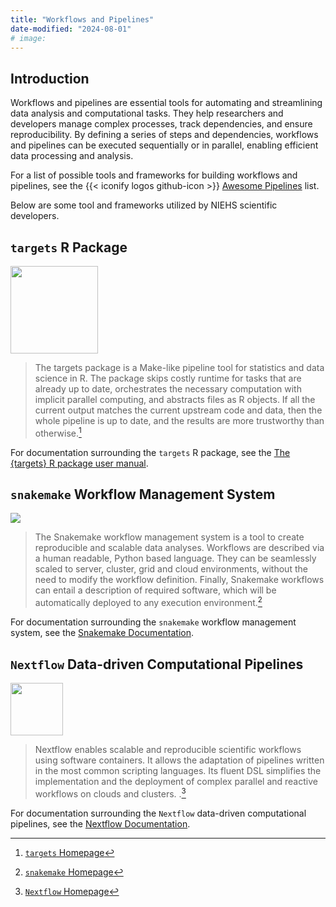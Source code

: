 ```yaml
---
title: "Workflows and Pipelines"
date-modified: "2024-08-01"
# image: 
---
```


## Introduction

Workflows and pipelines are essential tools for automating and streamlining data analysis and computational tasks. They help researchers and developers manage complex processes, track dependencies, and ensure reproducibility. By defining a series of steps and dependencies, workflows and pipelines can be executed sequentially or in parallel, enabling efficient data processing and analysis.

For a list of possible tools and frameworks for building workflows and pipelines, see the {{< iconify logos github-icon >}} [Awesome Pipelines](https://github.com/pditommaso/awesome-pipeline) list.

Below are some tool and frameworks utilized by NIEHS scientific developers. 

## `targets` R Package

![](/media/targets-logo.svg){height="10em"}

> The targets package is a Make-like pipeline tool for statistics and data science in R. The package skips costly runtime for tasks that are already up to date, orchestrates the necessary computation with implicit parallel computing, and abstracts files as R objects. If all the current output matches the current upstream code and data, then the whole pipeline is up to date, and the results are more trustworthy than otherwise.^[[`targets` Homepage](https://docs.ropensci.org/targets/)]

For documentation surrounding the `targets` R package, see the [The {targets} R package user manual](https://books.ropensci.org/targets/).

## `snakemake` Workflow Management System

![](/media/snakemake-logo.png)

> The Snakemake workflow management system is a tool to create reproducible and scalable data analyses. Workflows are described via a human readable, Python based language. They can be seamlessly scaled to server, cluster, grid and cloud environments, without the need to modify the workflow definition. Finally, Snakemake workflows can entail a description of required software, which will be automatically deployed to any execution environment.^[[`snakemake` Homepage](https://snakemake.readthedocs.io/en/stable/)]

For documentation surrounding the `snakemake` workflow management system, see the [Snakemake Documentation](https://snakemake.readthedocs.io/en/stable/).

## `Nextflow` Data-driven Computational Pipelines

![](/media/nextflow-logo.svg){height="6em"}

>  Nextflow enables scalable and reproducible scientific workflows using software containers. It allows the adaptation of pipelines written in the most common scripting languages. Its fluent DSL simplifies the implementation and the deployment of complex parallel and reactive workflows on clouds and clusters. .^[[`Nextflow` Homepage](https://www.nextflow.io/)]

For documentation surrounding the `Nextflow` data-driven computational pipelines, see the [Nextflow Documentation](https://www.nextflow.io/docs/latest/index.html).